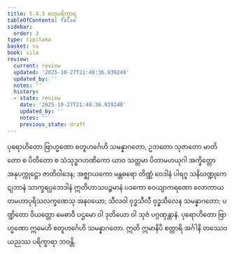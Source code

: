 ```yaml
---
title: 5.4.3 စတုပရိက္ခာရ
tableOfContents: false
sidebar:
  order: 3
type: tipitaka
basket: su
book: sila
review:
  current: review
  updated: '2025-10-27T21:48:36.939248'
  updated_by: ''
  notes: ''
  history:
  - state: review
    date: '2025-10-27T21:48:36.939248'
    updated_by: ''
    notes: ''
    previous_state: draft
---
```



<ReviewStatus review={frontmatter.review} showDetails={true} />

<HypothesisAnnotation frontmatter={frontmatter} />

<DynamicBreadcrumb />

<Division number="341" book="sila" e="ch" v="6" p="130">

<Paragraph number="552" book="sila">
ပုရောဟိတော ဗြာဟ္မဏော စတူဟင်္ဂေဟိ သမန္နာဂတော, ဥဘတော သုဇာတော မာတိတော စ ပိတိတော စ သံသုဒ္ဓဂဟဏိကော ယာဝ သတ္တမာ ပိတာမဟယုဂါ အက္ခိတ္တော အနုပက္ကုဋ္ဌော ဇာတိဝါဒေန; အဇ္ဈာယကော မန္တဓရော တိဏ္ဏံ ဝေဒါနံ ပါရဂူ သနိဃဏ္ဍုကေဋုဘာနံ သာက္ခရပ္ပဘေဒါနံ ဣတိဟာသပဉ္စမာနံ ပဒကော ဝေယျာကရဏော လောကာယတမဟာပုရိသလက္ခဏေသု အနဝယော; သီလဝါ ဝုဒ္ဓသီလီ ဝုဒ္ဓသီလေန သမန္နာဂတော; ပဏ္ဍိတော ဝိယတ္တော မေဓာဝီ ပဌမော ဝါ ဒုတိယော ဝါ သုဇံ ပဂ္ဂဏှန္တာနံ. ပုရောဟိတော ဗြာဟ္မဏော ဣမေဟိ စတူဟင်္ဂေဟိ သမန္နာဂတော. ဣတိ ဣမာနိပိ စတ္တာရိ အင်္ဂါနိ တဿေဝ ယညဿ ပရိက္ခာရာ ဘဝန္တိ.
</Paragraph>
</Division>